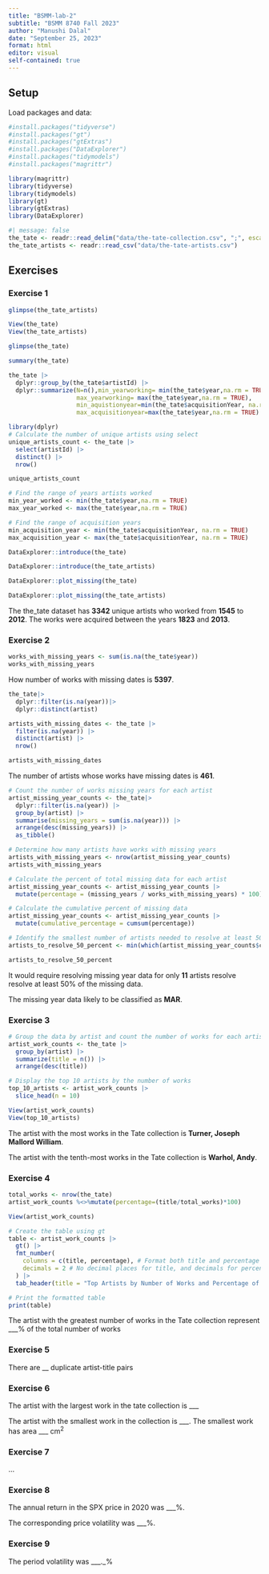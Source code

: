 ```yaml
---
title: "BSMM-lab-2"
subtitle: "BSMM 8740 Fall 2023"
author: "Manushi Dalal"
date: "September 25, 2023"
format: html
editor: visual
self-contained: true
---
```


## Setup

Load packages and data:

```r
#install.packages("tidyverse")
#install.packages("gt")
#install.packages("gtExtras")     
#install.packages("DataExplorer")
#install.packages("tidymodels")
#install.packages("magrittr")
```

```r
library(magrittr)
library(tidyverse)
library(tidymodels)
library(gt)
library(gtExtras)
library(DataExplorer)
```

```r
#| message: false
the_tate <- readr::read_delim("data/the-tate-collection.csv", ";", escape_double = FALSE, trim_ws = TRUE)
the_tate_artists <- readr::read_csv("data/the-tate-artists.csv")
```

## Exercises

### Exercise 1

```r
glimpse(the_tate_artists)
```

```r
View(the_tate)
View(the_tate_artists)
```

```r
glimpse(the_tate)
```

```r
summary(the_tate)
```

```r
the_tate |> 
  dplyr::group_by(the_tate$artistId) |> 
  dplyr::summarize(N=n(),min_yearworking= min(the_tate$year,na.rm = TRUE),
                   max_yearworking= max(the_tate$year,na.rm = TRUE),
                   min_aquistionyear=min(the_tate$acquisitionYear, na.rm = TRUE),
                   max_acquisitionyear=max(the_tate$year,na.rm = TRUE)  )
```

```r
library(dplyr)
# Calculate the number of unique artists using select
unique_artists_count <- the_tate |>
  select(artistId) |>
  distinct() |>
  nrow()
```

```r
unique_artists_count
```

```r
# Find the range of years artists worked
min_year_worked <- min(the_tate$year,na.rm = TRUE)
max_year_worked <- max(the_tate$year,na.rm = TRUE)
```

```r
# Find the range of acquisition years
min_acquisition_year <- min(the_tate$acquisitionYear, na.rm = TRUE)
max_acquisition_year <- max(the_tate$acquisitionYear, na.rm = TRUE)
```

```r
DataExplorer::introduce(the_tate)
```

```r
DataExplorer::introduce(the_tate_artists)
```

```r
DataExplorer::plot_missing(the_tate)
```

```r
DataExplorer::plot_missing(the_tate_artists)
```

The the_tate dataset has **3342** unique artists who worked from **1545** to **2012**. The works were acquired between the years **1823** and **2013**.

### Exercise 2

```r
works_with_missing_years <- sum(is.na(the_tate$year))
works_with_missing_years
```

How number of works with missing dates is **5397**.

```r
the_tate|>
  dplyr::filter(is.na(year))|>
  dplyr::distinct(artist)
```

```r
artists_with_missing_dates <- the_tate |>
  filter(is.na(year)) |>
  distinct(artist) |>
  nrow()
```

```r
artists_with_missing_dates
```

The number of artists whose works have missing dates is **461**.

```r
# Count the number of works missing years for each artist
artist_missing_year_counts <- the_tate|>
  dplyr::filter(is.na(year)) |>
  group_by(artist) |>
  summarise(missing_years = sum(is.na(year))) |>
  arrange(desc(missing_years)) |>
  as_tibble()
```

```r
# Determine how many artists have works with missing years
artists_with_missing_years <- nrow(artist_missing_year_counts)
artists_with_missing_years
```

```r
# Calculate the percent of total missing data for each artist
artist_missing_year_counts <- artist_missing_year_counts |>
  mutate(percentage = (missing_years / works_with_missing_years) * 100)
```

```r
# Calculate the cumulative percent of missing data
artist_missing_year_counts <- artist_missing_year_counts |>
  mutate(cumulative_percentage = cumsum(percentage))
```

```r
# Identify the smallest number of artists needed to resolve at least 50% of the missing year data
artists_to_resolve_50_percent <- min(which(artist_missing_year_counts$cumulative_percentage >= 50))

artists_to_resolve_50_percent
```

It would require resolving missing year data for only **11** artists resolve resolve at least 50% of the missing data.

The missing year data likely to be classified as **MAR**.

### Exercise 3

```r
# Group the data by artist and count the number of works for each artist
artist_work_counts <- the_tate |>
  group_by(artist) |>
  summarize(title = n()) |>
  arrange(desc(title))

# Display the top 10 artists by the number of works
top_10_artists <- artist_work_counts |>
  slice_head(n = 10)
```

```r
View(artist_work_counts)
View(top_10_artists)
```

The artist with the most works in the Tate collection is **Turner, Joseph Mallord William**.

The artist with the tenth-most works in the Tate collection is **Warhol, Andy**.

### Exercise 4

```r
total_works <- nrow(the_tate)
artist_work_counts %<>%mutate(percentage=(title/total_works)*100)
```

```r
View(artist_work_counts)
```

```r
# Create the table using gt
table <- artist_work_counts |>
  gt() |>
  fmt_number(
    columns = c(title, percentage), # Format both title and percentage columns
    decimals = 2 # No decimal places for title, and decimals for percentage
  ) |>
  tab_header(title = "Top Artists by Number of Works and Percentage of Collection")

# Print the formatted table
print(table)
```

The artist with the greatest number of works in the Tate collection represent \_\_\_% of the total number of works

### Exercise 5

There are \_\_ duplicate artist-title pairs

### Exercise 6

The artist with the largest work in the tate collection is \_\_\_

The artist with the smallest work in the collection is \_\_\_. The smallest work has area \_\_\_ $\text{cm}^2$

### Exercise 7

...

### Exercise 8

The annual return in the SPX price in 2020 was \_\_\_%.

The corresponding price volatility was \_\_\_%.

### Exercise 9

The period volatility was \_\_\_.\_%

### 
